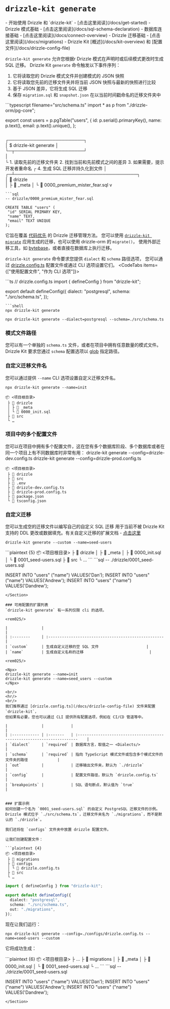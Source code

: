 
# `drizzle-kit generate`

<Prerequisites>
- 开始使用 Drizzle 和 `drizzle-kit` - [点击这里阅读](/docs/get-started)
- Drizzle 模式基础 - [点击这里阅读](/docs/sql-schema-declaration)
- 数据库连接基础 - [点击这里阅读](/docs/connect-overview)
- Drizzle 迁移基础 - [点击这里阅读](/docs/migrations)
- Drizzle Kit [概述](/docs/kit-overview) 和 [配置文件](/docs/drizzle-config-file)
</Prerequisites>


<br/>

`drizzle-kit generate` 允许您根据r Drizzle 模式在声明时或后续模式更改时生成 SQL 迁移。
<Callout collapsed="它是如何在后台工作的？">
Drizzle Kit `generate` 命令触发以下事件序列：
1. 它将读取您的 Drizzle 模式文件并创建模式的 JSON 快照
2. 它将读取您先前的迁移文件夹并将当前 JSON 快照与最新的快照进行比较
3. 基于 JSON 差异，它将生成 SQL 迁移
4. 保存 `migration.sql` 和 `snapshot.json` 在以当前时间戳命名的迁移文件夹中

<Section>
```typescript filename="src/schema.ts"
import * as p from "./drizzle-orm/pg-core";

export const users = p.pgTable("users", {
  id: p.serial().primaryKey(),
  name: p.text(),
  email: p.text().unique(), 
};
```
```                                  
┌────────────────────────┐                  
│ $ drizzle-kit generate │                  
└─┬──────────────────────┘                  
  │                                           
  └ 1. 读取先前的迁移文件夹
    2. 找到当前和先前模式之间的差异
    3. 如果需要，提示开发者重命名
  ┌ 4. 生成 SQL 迁移并持久化到文件
  │    ┌─┴───────────────────────────────────────┐  
  │      📂 drizzle       
  │      ├ 📂 _meta
  │      └ 📜 0000_premium_mister_fear.sql
  v
```
```sql
-- drizzle/0000_premium_mister_fear.sql

CREATE TABLE "users" (
 "id" SERIAL PRIMARY KEY,
 "name" TEXT,
 "email" TEXT UNIQUE
);
```
</Section>
</Callout>

它旨在覆盖 [代码优先](/docs/migrations) 的 Drizzle 迁移管理方法。
您可以使用 [`drizzle-kit migrate`](/docs/drizzle-kit-migrate) 应用生成的迁移，也可以使用 drizzle-orm 的 `migrate()`，
使用外部迁移工具，如 [bytebase](https://www.bytebase.com/)，或者直接在数据库上执行迁移。

`drizzle-kit generate` 命令要求您提供 `dialect` 和 `schema` 路径选项，
您可以通过 [drizzle.config.ts](/docs/drizzle-config-file) 配置文件或通过 CLI 选项设置它们。
<CodeTabs items={["使用配置文件", "作为 CLI 选项"]}>
<Section>
```ts
// drizzle.config.ts
import { defineConfig } from "drizzle-kit";

export default defineConfig({
  dialect: "postgresql",
  schema: "./src/schema.ts",
});
```
```shell
npx drizzle-kit generate
```
</Section>

```shell
npx drizzle-kit generate --dialect=postgresql --schema=./src/schema.ts
```
</CodeTabs>

### 模式文件路径
您可以有一个单独的 `schema.ts` 文件，或者在项目中拥有任意数量的模式文件。
Drizzle Kit 要求您通过 `schema` 配置选项以 [glob](https://www.digitalocean.com/community/tools/glob?comments=true&glob=/**/*.js&matches=false&tests=//%20This%20will%20match%20as%20it%20ends%20with%20'.js'&tests=/hello/world.js&tests=//%20This%20won't%20match!&tests=/test/some/globs) 指定路径。

<SchemaFilePaths/>


### 自定义迁移文件名
您可以通过提供 `--name` CLI 选项设置自定义迁移文件名。
```shell
npx drizzle-kit generate --name=init
```
```plaintext {4}
📦 <项目根目录>
 ├ 📂 drizzle
 │ ├ 📂 _meta
 │ └ 📜 0000_init.sql 
 ├ 📂 src
 └ …
```

### 项目中的多个配置文件
您可以在项目中拥有多个配置文件，这在您有多个数据库阶段、多个数据库或者在同一个项目上有不同数据库时非常有用：
<Npx>
  drizzle-kit generate --config=drizzle-dev.config.ts
  drizzle-kit generate --config=drizzle-prod.config.ts
</Npx>
```plaintext {5-6}
📦 <项目根目录>
 ├ 📂 drizzle
 ├ 📂 src
 ├ 📜 .env
 ├ 📜 drizzle-dev.config.ts
 ├ 📜 drizzle-prod.config.ts
 ├ 📜 package.json
 └ 📜 tsconfig.json
```

### 自定义迁移
您可以生成空的迁移文件以编写自己的自定义 SQL 迁移
用于当前不被 Drizzle Kit 支持的 DDL 更改或数据填充。有关自定义迁移的扩展文档 - [点击这里](/docs/kit-custom-migrations)

```shell
drizzle-kit generate --custom --name=seed-users
```
<Section>
```plaintext {5}
📦 <项目根目录>
 ├ 📂 drizzle
 │ ├ 📂 _meta
 │ ├ 📜 0000_init.sql 
 │ └ 📜 0001_seed-users.sql 
 ├ 📂 src
 └ …
```
```sql
-- ./drizzle/0001_seed-users.sql

INSERT INTO "users" ("name") VALUES('Dan');
INSERT INTO "users" ("name") VALUES('Andrew');
INSERT INTO "users" ("name") VALUES('Dandrew');
```
</Section>

### 可用配置的扩展列表
`drizzle-kit generate` 有一系列仅限 cli 的选项。

<rem025/>

|               |                                                      |
| :--------     | :--------------------------------------------------- |
| `custom`      | 生成自定义迁移的空 SQL 文件                     |
| `name`        | 生成自定义名称的迁移                             |

<rem025/>

<Npx>
drizzle-kit generate --name=init
drizzle-kit generate --name=seed_users --custom
</Npx>

<br/>
<hr/>
<br/>
我们推荐通过 [drizzle.config.ts](/docs/drizzle-config-file) 文件来配置 `drizzle-kit`，
但如果有必要，您也可以通过 CLI 提供所有配置选项，例如在 CI/CD 管道等中。

|               |            |                                                                            |
| :------------ | :-------   | :----------------------------------------------------------------------    |
| `dialect`     | `required` | 数据库方言，取值之一 <Dialects/>                                       |
| `schema`      | `required` | 指向 TypeScript 模式文件或包含多个模式文件的文件夹的路径             |
| `out`         |            | 迁移输出文件夹，默认为 `./drizzle`                                       |
| `config`      |            | 配置文件路径，默认为 `drizzle.config.ts`                                  |
| `breakpoints` |            | SQL 语句断点，默认值为 `true`                                            |


### 扩展示例
如何创建一个名为 `0001_seed-users.sql` 的自定义 PostgreSQL 迁移文件的示例。
Drizzle 模式位于 `./src/schema.ts`，迁移文件夹名为 `./migrations`，而不是默认的 `./drizzle`。

我们还将在 `configs` 文件夹中放置 drizzle 配置文件。

让我们创建配置文件：

```plaintext {4}
📦 <项目根目录>
 ├ 📂 migrations
 ├ 📂 configs
 │ └ 📜 drizzle.config.ts
 ├ 📂 src
 └ …
```
```ts filename='drizzle.config.ts'
import { defineConfig } from "drizzle-kit";

export default defineConfig({
  dialect: "postgresql",
  schema: "./src/schema.ts",
  out: "./migrations",
});
```

现在让我们运行：
```shell
npx drizzle-kit generate --config=./configs/drizzle.config.ts --name=seed-users --custom
```
它将成功生成：
<Section>
```plaintext {6}
📦 <项目根目录>
 ├ …
 ├ 📂 migrations
 │ ├ 📂 _meta
 │ ├ 📜 0000_init.sql 
 │ └ 📜 0001_seed-users.sql 
 └ …
```
```sql
-- ./drizzle/0001_seed-users.sql

INSERT INTO "users" ("name") VALUES('Dan');
INSERT INTO "users" ("name") VALUES('Andrew');
INSERT INTO "users" ("name") VALUES('Dandrew');
```
</Section>
